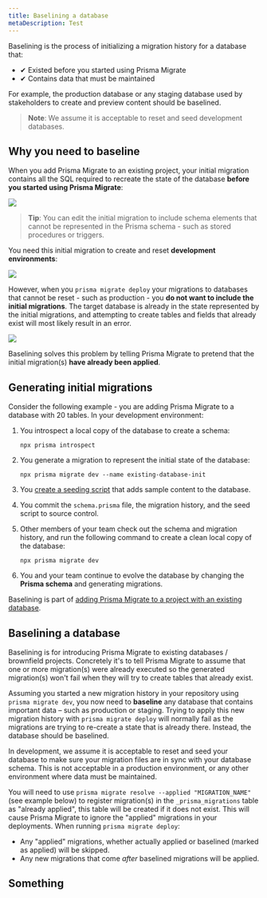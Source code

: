```yaml
---
title: Baselining a database
metaDescription: Test
---
```


<TopBlock>

Baselining is the process of initializing a migration history for a database that:

* ✔ Existed before you started using Prisma Migrate
* ✔ Contains data that must be maintained

For example, the production database or any staging database used by stakeholders to create and preview content should be baselined.

> **Note**: We assume it is acceptable to reset and seed development databases.

</TopBlock>

## Why you need to baseline

When you add Prisma Migrate to an existing project, your initial migration contains all the SQL required to recreate the state of the database **before you started using Prisma Migrate**:

![](existing-database.png)

> **Tip**: You can edit the initial migration to include schema elements that cannot be represented in the Prisma schema - such as stored procedures or triggers.

You need this initial migration to create and reset **development environments**:

![](new-dev-db.png)

However, when you `prisma migrate deploy` your migrations to databases that cannot be reset - such as production - you **do not want to include the initial migrations**. The target database is already in the state represented by the initial migrations, and attempting to create tables and fields that already exist will most likely result in an error.

![](deploy-db.png)

Baselining solves this problem by telling Prisma Migrate to pretend that the initial migration(s) **have already been applied**.

## Generating initial migrations

Consider the following example - you are adding Prisma Migrate to a database with 20 tables. In your development environment:

1. You introspect a local copy of the database to create a schema:

    ```terminal
    npx prisma introspect
    ```

1. You generate a migration to represent the initial state of the database:

    ```terminal
    npx prisma migrate dev --name existing-database-init
    ```

1. You [create a seeding script](../seed-database) that adds sample content to the database.

1. You commit the `schema.prisma` file, the migration history, and the seed script to source control.

1. Other members of your team check out the schema and migration history, and run the following command to create a clean local copy of the database:

    ```terminal
    npx prisma migrate dev
    ```

1. You and your team continue to evolve the database by changing the **Prisma schema** and generating migrations.

Baselining is part of [adding Prisma Migrate to a project with an existing database](add-prisma-migrate-to-a-project).

## Baselining a database

Baselining is for introducing Prisma Migrate to existing databases / brownfield projects. Concretely it's to tell Prisma Migrate to assume that one or more migration(s) were already executed so the generated migration(s) won't fail when they will try to create tables that already exist.

Assuming you started a new migration history in your repository using `prisma migrate dev`, you now need to **baseline** any database that contains important data – such as production or staging. Trying to apply this new migration history with `prisma migrate deploy` will normally fail as the migrations are trying to re-create a state that is already there. Instead, the database should be baselined.

In development, we assume it is acceptable to reset and seed your database to make sure your migration files are in sync with your database schema. This is not acceptable in a production environment, or any other environment where data must be maintained.

You will need to use `prisma migrate resolve --applied "MIGRATION_NAME"` (see example below) to register migration(s) in the `_prisma_migrations` table as "already applied", this table will be created if it does not exist.
This will cause Prisma Migrate to ignore the "applied" migrations in your deployments.
When running `prisma migrate deploy`:
* Any "applied" migrations, whether actually applied or baselined (marked as applied) will be skipped.
* Any new migrations that come _after_ baselined migrations will be applied.



## Something